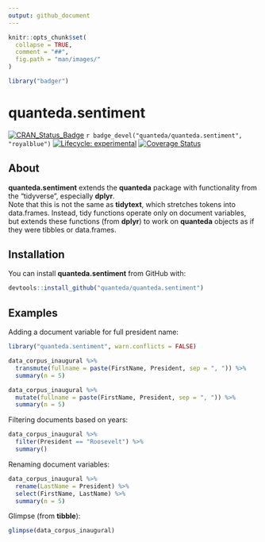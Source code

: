 ```yaml
---
output: github_document
---
```


```r
knitr::opts_chunk$set(
  collapse = TRUE,
  comment = "##",
  fig.path = "man/images/"
)
```
```r
library("badger")
```

# quanteda.sentiment

<!-- badges: start -->
[![CRAN_Status_Badge](http://www.r-pkg.org/badges/version/quanteda.sentiment)](https://cran.r-project.org/package=quanteda.sentiment)
`r badge_devel("quanteda/quanteda.sentiment", "royalblue")`
[![Lifecycle: experimental](https://img.shields.io/badge/lifecycle-experimental-orange.svg)](https://www.tidyverse.org/lifecycle/#experimental)
[![Coverage Status](https://img.shields.io/codecov/c/github/quanteda/quanteda.sentiment/master.svg)](https://codecov.io/github/quanteda/quanteda.sentiment?branch=master)
<!-- badges: end -->


## About

**quanteda.sentiment** extends the **quanteda** package with functionality from the "tidyverse", especially **dplyr**.  
Note that this is not the same as **tidytext**, which stretches tokens into data.frames.  Instead, tidy functions operate only on document variables, but extends these functions (from **dplyr**) to work on **quanteda** objects as if they were tibbles or data.frames.

## Installation

You can install **quanteda.sentiment** from GitHub with:

```r
devtools::install_github("quanteda/quanteda.sentiment")
```


## Examples

Adding a document variable for full president name:
```r
library("quanteda.sentiment", warn.conflicts = FALSE)

data_corpus_inaugural %>%
  transmute(fullname = paste(FirstName, President, sep = ", ")) %>%
  summary(n = 5)

data_corpus_inaugural %>%
  mutate(fullname = paste(FirstName, President, sep = ", ")) %>%
  summary(n = 5)
```

Filtering documents based on years:
```r
data_corpus_inaugural %>%
  filter(President == "Roosevelt") %>%
  summary()
```

Renaming document variables:
```r
data_corpus_inaugural %>%
  rename(LastName = President) %>%
  select(FirstName, LastName) %>%
  summary(n = 5)
```

Glimpse (from **tibble**):
```r
glimpse(data_corpus_inaugural)
```